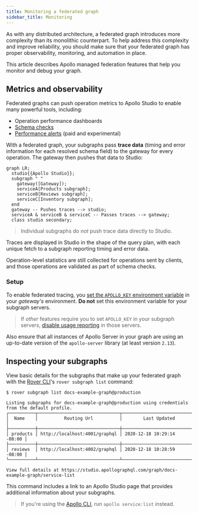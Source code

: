 ```yaml
---
title: Monitoring a federated graph
sidebar_title: Monitoring
---
```


As with any distributed architecture, a federated graph introduces more complexity than its monolithic counterpart. To help address this complexity and improve reliability, you should make sure that your federated graph has proper observability, monitoring, and automation in place.

This article describes Apollo managed federation features that help you monitor and debug your graph.

## Metrics and observability

Federated graphs can push operation metrics to Apollo Studio to enable many powerful tools, including:

* Operation performance dashboards
* [Schema checks](https://www.apollographql.com/docs/studio/schema-checks/)
* [Performance alerts](https://www.apollographql.com/docs/studio/performance-alerts/) (paid and experimental)

With a federated graph, your subgraphs pass **trace data** (timing and error information for each resolved schema field) to the gateway for every operation. The gateway then pushes that data to Studio:

```mermaid
graph LR;
  studio{{Apollo Studio}};
  subgraph " "
    gateway([Gateway]);
    serviceA[Products subgraph];
    serviceB[Reviews subgraph];
    serviceC[Inventory subgraph];
  end
  gateway -- Pushes traces --> studio;
  serviceA & serviceB & serviceC -- Passes traces --> gateway;
  class studio secondary;
```

> Individual subgraphs do _not_ push trace data directly to Studio.

Traces are displayed in Studio in the shape of the query plan, with each unique fetch to a subgraph reporting timing and error data.

Operation-level statistics are still collected for operations sent by clients, and those operations are validated as part of schema checks.

### Setup

To enable federated tracing, you [set the `APOLLO_KEY` environment variable](https://www.apollographql.com/docs/apollo-server/monitoring/metrics/#connecting-to-apollo-studio) in your _gateway's_ environment. **Do not** set this environment variable for your subgraph servers.

> If _other_ features require you to set `APOLLO_KEY` in your subgraph servers, [disable usage reporting](https://www.apollographql.com/docs/apollo-server/api/plugin/usage-reporting/#disabling-the-plugin) in those servers.

Also ensure that all instances of Apollo Server in your graph are using an up-to-date version of the `apollo-server` library (at least version `2.13`).

## Inspecting your subgraphs

View basic details for the subgraphs that make up your federated graph with the [Rover CLI](https://www.apollographql.com/docs/rover/)'s `rover subgraph list` command:

```
$ rover subgraph list docs-example-graph@production

Listing subgraphs for docs-example-graph@production using credentials from the default profile.
┌──────────┬───────────────────────────────┬────────────────────────────┐
│  Name    │          Routing Url          │        Last Updated        │
├──────────┼───────────────────────────────┼────────────────────────────┤
│ products │ http://localhost:4001/graphql │ 2020-12-18 10:29:14 -08:00 │
├──────────┼───────────────────────────────┼────────────────────────────┤
│ reviews  │ http://localhost:4002/graphql │ 2020-12-18 10:28:59 -08:00 │
└──────────┴───────────────────────────────┴────────────────────────────┘

View full details at https://studio.apollographql.com/graph/docs-example-graph/service-list
```

This command includes a link to an Apollo Studio page that provides additional information about your subgraphs.

> If you're using the [Apollo CLI](https://www.apollographql.com/docs/devtools/cli/), run `apollo service:list` instead.
